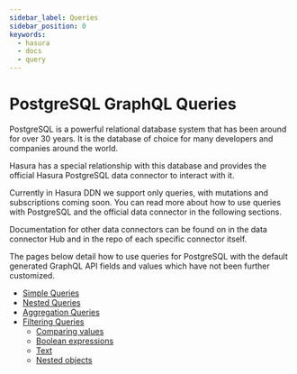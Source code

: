 ```yaml
---
sidebar_label: Queries
sidebar_position: 0
keywords:
  - hasura
  - docs
  - query
---
```


# PostgreSQL GraphQL Queries

PostgreSQL is a powerful relational database system that has been around for over 30 years. It is the database of choice
for many developers and companies around the world.

Hasura has a special relationship with this database and provides the official Hasura PostgreSQL data connector to
interact with it.

Currently in Hasura DDN we support only queries, with mutations and subscriptions coming soon. You can read more about
how to use queries with PostgreSQL and the official data connector in the following sections.

Documentation for other data connectors can be found on in the data connector Hub and in the repo of each specific
connector itself.

The pages below detail how to use queries for PostgreSQL with the default generated GraphQL API fields and values
which have not been further customized.

- [Simple Queries](./simple-queries.mdx)
- [Nested Queries](./nested-queries.mdx)
- [Aggregation Queries](./aggregation-queries.mdx)
- [Filtering Queries](./filters/index.mdx)
  - [Comparing values](./filters/comparison-operators.mdx)
  - [Boolean expressions](./filters/boolean-operators.mdx)
  - [Text](./filters/text-search-operators.mdx)
  - [Nested objects](./filters/nested-objects.mdx)